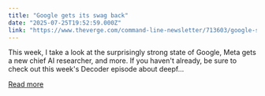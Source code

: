 ```yaml
---
title: "Google gets its swag back"
date: "2025-07-25T19:52:59.000Z"
link: "https://www.theverge.com/command-line-newsletter/713603/google-search-chatgpt-openai-earnings-ai-race-swag"
---
```


This week, I take a look at the surprisingly strong state of Google, Meta gets a new chief AI researcher, and more. If you haven't already, be sure to check out this week's Decoder episode about deepf...

[Read more](https://www.theverge.com/command-line-newsletter/713603/google-search-chatgpt-openai-earnings-ai-race-swag)
